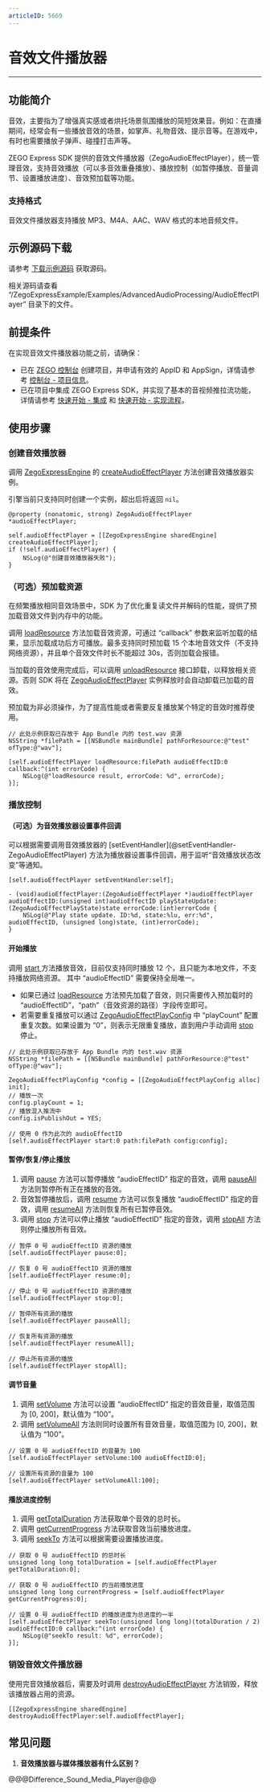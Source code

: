 ```yaml
---
articleID: 5669
---
```

# 音效文件播放器

- - -

## 功能简介

音效，主要指为了增强真实感或者烘托场景氛围播放的简短效果音。例如：在直播期间，经常会有一些播放音效的场景，如掌声、礼物音效、提示音等。在游戏中，有时也需要播放子弹声、碰撞打击声等。

ZEGO Express SDK 提供的音效文件播放器（ZegoAudioEffectPlayer），统一管理音效，支持音效播放（可以多音效重叠播放）、播放控制（如暂停播放、音量调节、设置播放进度）、音效预加载等功能。

### 支持格式

音效文件播放器支持播放 MP3、M4A、AAC、WAV 格式的本地音频文件。

## 示例源码下载

请参考 [下载示例源码](!DownloadDemo/DownloadDemo) 获取源码。

相关源码请查看 “/ZegoExpressExample/Examples/AdvancedAudioProcessing/AudioEffectPlayer” 目录下的文件。

## 前提条件

在实现音效文件播放器功能之前，请确保：

- 已在 [ZEGO 控制台](https://console.zego.im) 创建项目，并申请有效的 AppID 和 AppSign，详情请参考 [控制台 - 项目信息](https://doc-zh.zego.im/article/12107)。
- 已在项目中集成 ZEGO Express SDK，并实现了基本的音视频推拉流功能，详情请参考 [快速开始 - 集成](!Integration/SDK_Integration) 和 [快速开始 - 实现流程](!Integration/Solution_Implementation)。


## 使用步骤

### 创建音效播放器

调用 [ZegoExpressEngine](@-ZegoExpressEngine) 的 [createAudioEffectPlayer](@createAudioEffectPlayer) 方法创建音效播放器实例。

<Warning title="注意">


引擎当前只支持同时创建一个实例，超出后将返回 `nil`。
</Warning>

```objc
@property (nonatomic, strong) ZegoAudioEffectPlayer *audioEffectPlayer;
```

```objc
self.audioEffectPlayer = [[ZegoExpressEngine sharedEngine] createAudioEffectPlayer];
if (!self.audioEffectPlayer) {
    NSLog(@"创建音效播放器失败");
}
```

### （可选）预加载资源

<Accordion title="预加载资源" defaultOpen="false">
在频繁播放相同音效场景中，SDK 为了优化重复读文件并解码的性能，提供了预加载音效文件到内存中的功能。

调用 [loadResource](@loadResource-ZegoAudioEffectPlayer) 方法加载音效资源，可通过 “callback” 参数来监听加载的结果，显示加载成功后方可播放。最多支持同时预加载 15 个本地音效文件（不支持网络资源），并且单个音效文件时长不能超过 30s，否则加载会报错。

当加载的音效使用完成后，可以调用 [unloadResource](@unloadResource) 接口卸载，以释放相关资源。否则 SDK 将在 [ZegoAudioEffectPlayer](@-ZegoAudioEffectPlayer) 实例释放时会自动卸载已加载的音效。

<Note title="说明">


预加载为非必须操作，为了提高性能或者需要反复播放某个特定的音效时推荐使用。
</Note>


```objc
// 此处示例获取已存放于 App Bundle 内的 test.wav 资源
NSString *filePath = [[NSBundle mainBundle] pathForResource:@"test" ofType:@"wav"];

[self.audioEffectPlayer loadResource:filePath audioEffectID:0 callback:^(int errorCode) {
    NSLog(@"loadResource result, errorCode: %d", errorCode);
}];
```
</Accordion>

### 播放控制

#### （可选）为音效播放器设置事件回调

<Accordion title="音效播放器事件回调设置" defaultOpen="false">
可以根据需要调用音效播放器的 [setEventHandler](@setEventHandler-ZegoAudioEffectPlayer) 方法为播放器设置事件回调，用于监听“音效播放状态改变”等通知。

```objc
[self.audioEffectPlayer setEventHandler:self];
```

```objc
- (void)audioEffectPlayer:(ZegoAudioEffectPlayer *)audioEffectPlayer audioEffectID:(unsigned int)audioEffectID playStateUpdate:(ZegoAudioEffectPlayState)state errorCode:(int)errorCode {
    NSLog(@"Play state update. ID:%d, state:%lu, err:%d", audioEffectID, (unsigned long)state, (int)errorCode);
}
```
</Accordion>


#### 开始播放

调用 [start ](@start-ZegoAudioEffectPlayer) 方法播放音效，目前仅支持同时播放 12 个，且只能为本地文件，不支持播放网络资源。 其中 “audioEffectID” 需要保持全局唯一。

* 如果已通过 [loadResource](@loadResource-ZegoAudioEffectPlayer) 方法预先加载了音效，则只需要传入预加载时的 “audioEffectID”，“path”（音效资源的路径）字段传空即可。
* 若需要重复播放可以通过 [ZegoAudioEffectPlayConfig](@-ZegoAudioEffectPlayConfig) 中 “playCount” 配置重复次数。如果设置为 “0”，则表示无限重复播放，直到用户手动调用 [stop](@stop-ZegoAudioEffectPlayer) 停止。

```objc
// 此处示例获取已存放于 App Bundle 内的 test.wav 资源
NSString *filePath = [[NSBundle mainBundle] pathForResource:@"test" ofType:@"wav"];

ZegoAudioEffectPlayConfig *config = [[ZegoAudioEffectPlayConfig alloc] init];
// 播放一次
config.playCount = 1; 
// 播放混入推流中
config.isPublishOut = YES; 

// 使用 0 作为此次的 audioEffectID
[self.audioEffectPlayer start:0 path:filePath config:config];
```

#### 暂停/恢复/停止播放

1. 调用 [pause](@pause-ZegoAudioEffectPlayer) 方法可以暂停播放 “audioEffectID” 指定的音效，调用 [pauseAll](@pauseAll) 方法则暂停所有正在播放的音效。
2. 音效暂停播放后，调用 [resume](@resume-ZegoAudioEffectPlayer) 方法可以恢复播放 “audioEffectID” 指定的音效，调用 [resumeAll](@resumeAll) 方法则恢复所有已暂停音效。
3. 调用 [stop](@stop-ZegoAudioEffectPlayer) 方法可以停止播放 “audioEffectID” 指定的音效，调用 [stopAll](@stopAll) 方法则停止播放所有音效。

```objc
// 暂停 0 号 audioEffectID 资源的播放
[self.audioEffectPlayer pause:0];

// 恢复 0 号 audioEffectID 资源的播放
[self.audioEffectPlayer resume:0];

// 停止 0 号 audioEffectID 资源的播放
[self.audioEffectPlayer stop:0];

// 暂停所有资源的播放
[self.audioEffectPlayer pauseAll];

// 恢复所有资源的播放
[self.audioEffectPlayer resumeAll];

// 停止所有资源的播放
[self.audioEffectPlayer stopAll];
```

#### 调节音量

1. 调用 [setVolume](@setVolume-ZegoAudioEffectPlayer) 方法可以设置 “audioEffectID” 指定的音效音量，取值范围为 [0, 200]，默认值为 “100”。
2. 调用 [setVolumeAll](@setVolumeAll) 方法则同时设置所有音效音量，取值范围为 [0, 200]，默认值为 “100”。

```objc
// 设置 0 号 audioEffectID 的音量为 100
[self.audioEffectPlayer setVolume:100 audioEffectID:0];

// 设置所有资源的音量为 100
[self.audioEffectPlayer setVolumeAll:100];
```

#### 播放进度控制

1. 调用 [getTotalDuration](@getTotalDuration) 方法获取单个音效的总时长。
2. 调用 [getCurrentProgress](@getCurrentProgress) 方法获取音效当前播放进度。
3. 调用 [seekTo](@seekTo-ZegoAudioEffectPlayer) 方法可以根据需要设置播放进度。

```objc
// 获取 0 号 audioEffectID 的总时长
unsigned long long totalDuration = [self.audioEffectPlayer getTotalDuration:0];

// 获取 0 号 audioEffectID 的当前播放进度
unsigned long long currentProgress = [self.audioEffectPlayer getCurrentProgress:0];

// 设置 0 号 audioEffectID 的播放进度为总进度的一半
[self.audioEffectPlayer seekTo:(unsigned long long)(totalDuration / 2) audioEffectID:0 callback:^(int errorCode) {
    NSLog(@"seekTo result: %d", errorCode);
}];
```

### 销毁音效文件播放器

使用完音效播放器后，需要及时调用 [destroyAudioEffectPlayer](@destroyAudioEffectPlayer) 方法销毁，释放该播放器占用的资源。

```objc
[[ZegoExpressEngine sharedEngine] destroyAudioEffectPlayer:self.audioEffectPlayer];
```

## 常见问题

1. **音效播放器与媒体播放器有什么区别？**

@@@Difference_Sound_Media_Player@@@
